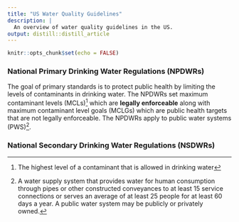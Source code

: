 ```yaml
---
title: "US Water Quality Guidelines"
description: |
  An overview of water quality guidelines in the US.
output: distill::distill_article
---
```


```r
knitr::opts_chunk$set(echo = FALSE)
```


### National Primary Drinking Water Regulations (NPDWRs)
The goal of primary standards is to protect public health by limiting the levels of contaminants in drinking water.  The NPDWRs set maximum contaminant levels (MCLs)^[The highest level of a contaminant that is allowed in drinking water] which are **legally enforceable** along with maximum contaminant level goals (MCLGs) which are public health targets that are not legally enforceable.  The NPDWRs apply to public water systems (PWS)^[A water supply system that provides water for human consumption through pipes or other constructed conveyances to at least 15 service connections or serves an average of at least 25 people for at least 60 days a year. A public water system may be publicly or privately owned.].  







### National Secondary Drinking Water Regulations (NSDWRs)

